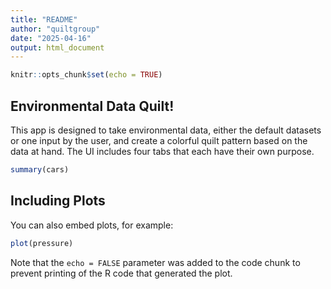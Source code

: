 ```yaml
---
title: "README"
author: "quiltgroup"
date: "2025-04-16"
output: html_document
---
```


```r
knitr::opts_chunk$set(echo = TRUE)
```

## Environmental Data Quilt!

This app is designed to take environmental data, either the default datasets or one input by the user, and create a colorful quilt pattern based on the data at hand. The UI includes four tabs that each have their own purpose.

```r
summary(cars)
```

## Including Plots

You can also embed plots, for example:

```r
plot(pressure)
```

Note that the `echo = FALSE` parameter was added to the code chunk to prevent printing of the R code that generated the plot.
